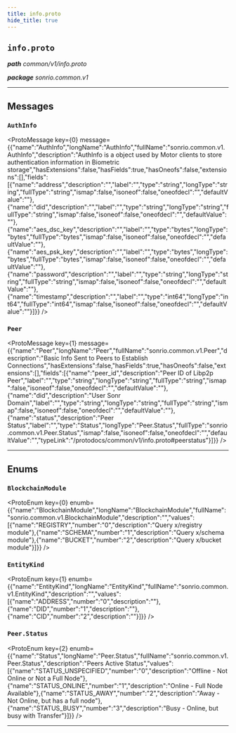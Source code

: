 ```yaml
---
title: info.proto
hide_title: true
---
```



## `info.proto`
_**path** common/v1/info.proto_

_**package** sonrio.common.v1_



---

## Messages


### `AuthInfo`
<ProtoMessage key={0} message={{"name":"AuthInfo","longName":"AuthInfo","fullName":"sonrio.common.v1.AuthInfo","description":"AuthInfo is a object used by Motor clients to store authentication information in Biometric storage","hasExtensions":false,"hasFields":true,"hasOneofs":false,"extensions":[],"fields":[{"name":"address","description":"","label":"","type":"string","longType":"string","fullType":"string","ismap":false,"isoneof":false,"oneofdecl":"","defaultValue":""},{"name":"did","description":"","label":"","type":"string","longType":"string","fullType":"string","ismap":false,"isoneof":false,"oneofdecl":"","defaultValue":""},{"name":"aes_dsc_key","description":"","label":"","type":"bytes","longType":"bytes","fullType":"bytes","ismap":false,"isoneof":false,"oneofdecl":"","defaultValue":""},{"name":"aes_psk_key","description":"","label":"","type":"bytes","longType":"bytes","fullType":"bytes","ismap":false,"isoneof":false,"oneofdecl":"","defaultValue":""},{"name":"password","description":"","label":"","type":"string","longType":"string","fullType":"string","ismap":false,"isoneof":false,"oneofdecl":"","defaultValue":""},{"name":"timestamp","description":"","label":"","type":"int64","longType":"int64","fullType":"int64","ismap":false,"isoneof":false,"oneofdecl":"","defaultValue":""}]}} />


### `Peer`
<ProtoMessage key={1} message={{"name":"Peer","longName":"Peer","fullName":"sonrio.common.v1.Peer","description":"Basic Info Sent to Peers to Establish Connections","hasExtensions":false,"hasFields":true,"hasOneofs":false,"extensions":[],"fields":[{"name":"peer_id","description":"Peer ID of Libp2p Peer","label":"","type":"string","longType":"string","fullType":"string","ismap":false,"isoneof":false,"oneofdecl":"","defaultValue":""},{"name":"did","description":"User Sonr Domain","label":"","type":"string","longType":"string","fullType":"string","ismap":false,"isoneof":false,"oneofdecl":"","defaultValue":""},{"name":"status","description":"Peer Status","label":"","type":"Status","longType":"Peer.Status","fullType":"sonrio.common.v1.Peer.Status","ismap":false,"isoneof":false,"oneofdecl":"","defaultValue":"","typeLink":"/protodocs/common/v1/info.proto#peerstatus"}]}} />

---
## Enums


### `BlockchainModule`
<ProtoEnum key={0} enumb={{"name":"BlockchainModule","longName":"BlockchainModule","fullName":"sonrio.common.v1.BlockchainModule","description":"","values":[{"name":"REGISTRY","number":"0","description":"Query x/registry module"},{"name":"SCHEMA","number":"1","description":"Query x/schema module"},{"name":"BUCKET","number":"2","description":"Query x/bucket module"}]}} />


### `EntityKind`
<ProtoEnum key={1} enumb={{"name":"EntityKind","longName":"EntityKind","fullName":"sonrio.common.v1.EntityKind","description":"","values":[{"name":"ADDRESS","number":"0","description":""},{"name":"DID","number":"1","description":""},{"name":"CID","number":"2","description":""}]}} />


### `Peer.Status`
<ProtoEnum key={2} enumb={{"name":"Status","longName":"Peer.Status","fullName":"sonrio.common.v1.Peer.Status","description":"Peers Active Status","values":[{"name":"STATUS_UNSPECIFIED","number":"0","description":"Offline - Not Online or Not a Full Node"},{"name":"STATUS_ONLINE","number":"1","description":"Online - Full Node Available"},{"name":"STATUS_AWAY","number":"2","description":"Away - Not Online, but has a full node"},{"name":"STATUS_BUSY","number":"3","description":"Busy - Online, but busy with Transfer"}]}} />

---


  